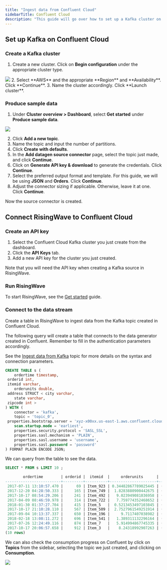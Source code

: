 ```yaml
---
title: "Ingest data from Confluent Cloud"
sidebarTitle: Confluent Cloud
description: "This guide will go over how to set up a Kafka cluster on Confluent Cloud so you can connect and read data from it with RisingWave. See [Confluent](https://www.confluent.io) for more details and how to get started."
---
```


## Set up Kafka on Confluent Cloud

### Create a Kafka cluster

1. Create a new cluster. Click on **Begin configuration** under the appropriate cluster type.

<Frame>
  <img src="/images/create-cluster-d034dc6fa4431dca5f9628ab3b6be5f2.png"/>
</Frame>
2. Select **AWS** and the appropriate **Region** and **Availability**. Click **Continue**.
3. Name the cluster accordingly. Click **Launch cluster**.

### Produce sample data

1. Under **Cluster overview > Dashboard**, select **Get started** under **Produce sample data**.

<Frame>
  <img src="/images/produce-data-c00edc9d4006f485d4f7b6f5dbe66b5e.png"/>
</Frame>

2. Click **Add a new topic**.
3. Name the topic and input the number of partitions.
4. Click **Create with defaults**.
5. In the **Add datagen source connector** page, select the topic just made, and click **Continue**.
6. Click on **Generate API key & download** to generate the credentials. Click **Continue**.
7. Select the preferred output format and template. For this guide, we will be using **JSON** and **Orders**. Click **Continue**.
8. Adjust the connector sizing if applicable. Otherwise, leave it at one. Click **Continue**.

Now the source connector is created.

## Connect RisingWave to Confluent Cloud

### Create an API key

1. Select the Confluent Cloud Kafka cluster you just create from the dashboard.
2. Click the **API Keys** tab.
3. Add a new API key for the cluster you just created.

Note that you will need the API key when creating a Kafka source in RisingWave.

### Run RisingWave

To start RisingWave, see the [Get started](/docs/current/get-started/) guide.

### Connect to the data stream

Create a table in RisingWave to ingest data from the Kafka topic created in Confluent Cloud.

The following query will create a table that connects to the data generator created in Confluent. Remember to fill in the authentication parameters accordingly.

See the [Ingest data from Kafka](/docs/current/ingest-from-kafka/) topic for more details on the syntax and connection parameters.

```sql
CREATE TABLE s (
    ordertime timestamp,
 orderid int,
 itemid varchar,
    orderunits double,
 address STRUCT < city varchar,
    state varchar,
 zipcode int >
) WITH (
    connector = 'kafka',
    topic = 'topic_0',
 properties.bootstrap.server = 'xyz-x00xx.us-east-1.aws.confluent.cloud:9092',
    scan.startup.mode = 'earliest',
    properties.security.protocol = 'SASL_SSL',
    properties.sasl.mechanism = 'PLAIN',
    properties.sasl.username = 'username',
    properties.sasl.password = 'password'
) FORMAT PLAIN ENCODE JSON;
```

We can query from the table to see the data.

```sql
SELECT * FROM s LIMIT 10 ;

        ordertime        | orderid |  itemid  |     orderunits      |         address
-------------------------+---------+----------+---------------------+--------------------------
 2017-07-11 13:10:57.470 |      69 | Item_923 | 0.34482867789025445 | (City_,State_12,79507)
 2017-12-20 04:28:50.333 |     165 | Item_749 |  1.8283880900442675 | (City_,State_,29429)
 2017-10-17 08:54:29.206 |     241 | Item_492 |   9.023949081036958 | (City_,State_6,59279)
 2017-04-09 08:46:59.978 |     314 | Item_722 |   7.759774352468652 | (City_16,State_,39963)
 2018-01-30 01:37:27.704 |     415 | Item_5   |  0.5213453497103845 | (City_8,State_7,12423)
 2017-10-17 21:10:28.110 |     567 | Item_509 |  2.7527961549251914 | (City_16,State_8,82637)
 2017-09-04 10:13:37.337 |     650 | Item_196 |     9.7117407038982 | (City_,State_,79763)
 2018-02-18 13:08:11.272 |     696 | Item_541 |   1.389311132296164 | (City_2,State_87,55001)
 2017-07-26 12:24:49.116 |     874 | Item_7   |   5.914994867745335 | (City_9,State_3,55552)
 2017-10-17 20:06:57.658 |     912 | Item_3   |    8.24318992907263 | (City_73,State_96,62568)
(10 rows)
```

We can also check the consumption progress on Confluent by click on **Topics** from the sidebar, selecting the topic we just created, and clicking on **Consumption**.

<Frame>
  <img src="/images/confluent-consumption-2c0e2940c921cd8352e66c6238ab3b40.png"/>
</Frame>
